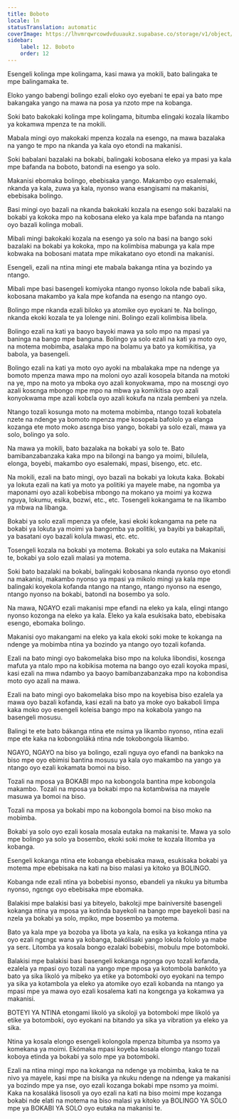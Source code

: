 ```yaml
---
title: Boboto
locale: ln
statusTranslation: automatic
coverImage: https://lhvmrqwrcowdvduuaukz.supabase.co/storage/v1/object/public/strapi-uploads/small_cover-educacion-fundamental.webp-2d51a7828a2b1309555be27f7e2a61a0.webp
sidebar:
    label: 12. Boboto
    order: 12
---
```

Esengeli kolinga mpe kolingama, kasi mawa ya mokili, bato balingaka te mpe balingamaka te.

Eloko yango babengi bolingo ezali eloko oyo eyebani te epai ya bato mpe bakangaka yango na mawa na posa ya nzoto mpe na kobanga.

Soki bato bakokaki kolinga mpe kolingama, bitumba elingaki kozala likambo ya kokamwa mpenza te na mokili.

Mabala mingi oyo makokaki mpenza kozala na esengo, na mawa bazalaka na yango te mpo na nkanda ya kala oyo etondi na makanisi.

Soki babalani bazalaki na bokabi, balingaki kobosana eleko ya mpasi ya kala mpe bafanda na boboto, batondi na esengo ya solo.

Makanisi ebomaka bolingo, ebebisaka yango. Makambo oyo esalemaki, nkanda ya kala, zuwa ya kala, nyonso wana esangisami na makanisi, ebebisaka bolingo.

Basi mingi oyo bazali na nkanda bakokaki kozala na esengo soki bazalaki na bokabi ya kokoka mpo na kobosana eleko ya kala mpe bafanda na ntango oyo bazali kolinga mobali.

Mibali mingi bakokaki kozala na esengo ya solo na basi na bango soki bazalaki na bokabi ya kokoka, mpo na kolimbisa mabunga ya kala mpe kobwaka na bobosani matata mpe mikakatano oyo etondi na makanisi.

Esengeli, ezali na ntina mingi ete mabala bakanga ntina ya bozindo ya ntango.

Mibali mpe basi basengeli komiyoka ntango nyonso lokola nde babali sika, kobosana makambo ya kala mpe kofanda na esengo na ntango oyo.

Bolingo mpe nkanda ezali biloko ya atomike oyo eyokani te. Na bolingo, nkanda ekoki kozala te ya lolenge nini. Bolingo ezali kolimbisa libela.

Bolingo ezali na kati ya baoyo bayoki mawa ya solo mpo na mpasi ya baninga na bango mpe banguna. Bolingo ya solo ezali na kati ya moto oyo, na motema mobimba, asalaka mpo na bolamu ya bato ya komikitisa, ya babola, ya basengeli.

Bolingo ezali na kati ya moto oyo ayoki na mbalakaka mpe na ndenge ya bomoto mpenza mawa mpo na moloni oyo azali kosopela bitanda na motoki na ye, mpo na moto ya mboka oyo azali konyokwama, mpo na mosɛngi oyo azali kosɛnga mbongo mpe mpo na mbwa ya komikitisa oyo azali konyokwama mpe azali kobɛla oyo azali kokufa na nzala pembeni ya nzela.

Ntango tozali kosunga moto na motema mobimba, ntango tozali kobatela nzete na ndenge ya bomoto mpenza mpe kosopela bafololo ya elanga kozanga ete moto moko asɛnga biso yango, bokabi ya solo ezali, mawa ya solo, bolingo ya solo.

Na mawa ya mokili, bato bazalaka na bokabi ya solo te. Bato bamibanzabanzaka kaka mpo na bilongi na bango ya moimi, bilulela, elonga, boyebi, makambo oyo esalemaki, mpasi, bisengo, etc. etc.

Na mokili, ezali na bato mingi, oyo bazali na bokabi ya lokuta kaka. Bokabi ya lokuta ezali na kati ya moto ya politiki ya mayele mabe, na ngomba ya maponami oyo azali kobebisa mbongo na mokano ya moimi ya kozwa nguya, lokumu, esika, bozwi, etc., etc. Tosengeli kokangama te na likambo ya mbwa na libanga.

Bokabi ya solo ezali mpenza ya ofele, kasi ekoki kokangama na pete na bokabi ya lokuta ya moimi ya bangomba ya politiki, ya bayibi ya bakapitali, ya basatani oyo bazali kolula mwasi, etc. etc.

Tosengeli kozala na bokabi ya motema. Bokabi ya solo eutaka na Makanisi te, bokabi ya solo ezali malasi ya motema.

Soki bato bazalaki na bokabi, balingaki kobosana nkanda nyonso oyo etondi na makanisi, makambo nyonso ya mpasi ya mikolo mingi ya kala mpe balingaki koyekola kofanda ntango na ntango, ntango nyonso na esengo, ntango nyonso na bokabi, batondi na bosembo ya solo.

Na mawa, NGAYO ezali makanisi mpe efandi na eleko ya kala, elingi ntango nyonso kozonga na eleko ya kala. Eleko ya kala esukisaka bato, ebebisaka esengo, ebomaka bolingo.

Makanisi oyo makangami na eleko ya kala ekoki soki moke te kokanga na ndenge ya mobimba ntina ya bozindo ya ntango oyo tozali kofanda.

Ezali na bato mingi oyo bakomelaka biso mpo na koluka libondisi, kosɛnga mafuta ya ntalo mpo na kobikisa motema na bango oyo ezali koyoka mpasi, kasi ezali na mwa ndambo ya baoyo bamibanzabanzaka mpo na kobɔndisa moto oyo azali na mawa.

Ezali na bato mingi oyo bakomelaka biso mpo na koyebisa biso ezalela ya mawa oyo bazali kofanda, kasi ezali na bato ya moke oyo bakaboli limpa kaka moko oyo esengeli koleisa bango mpo na kokabola yango na basengeli mosusu.

Balingi te ete bato bákanga ntina ete nsima ya likambo nyonso, ntina ezali mpe ete kaka na kobongoláká ntina nde tokobongola likambo.

NGAYO, NGAYO na biso ya bolingo, ezali nguya oyo efandi na bankɔkɔ na biso mpe oyo ebimisi bantina mosusu ya kala oyo makambo na yango ya ntango oyo ezali kokamata bomoi na biso.

Tozali na mposa ya BOKABI mpo na kobongola bantina mpe kobongola makambo. Tozali na mposa ya bokabi mpo na kotambwisa na mayele masuwa ya bomoi na biso.

Tozali na mposa ya bokabi mpo na kobongola bomoi na biso moko na mobimba.

Bokabi ya solo oyo ezali kosala mosala eutaka na makanisi te. Mawa ya solo mpe bolingo ya solo ya bosembo, ekoki soki moke te kozala litomba ya kobanga.

Esengeli kokanga ntina ete kobanga ebebisaka mawa, esukisaka bokabi ya motema mpe ebebisaka na kati na biso malasi ya kitoko ya BOLINGO.

Kobanga nde ezali ntina ya bobebisi nyonso, ebandeli ya nkuku ya bitumba nyonso, ngɛngɛ oyo ebebisaka mpe ebomaka.

Balakisi mpe balakisi basi ya biteyelo, bakolɛji mpe bainiversité basengeli kokanga ntina ya mposa ya kotinda bayekoli na bango mpe bayekoli basi na nzela ya bokabi ya solo, mpiko, mpe bosembo ya motema.

Bato ya kala mpe ya bozoba ya libota ya kala, na esika ya kokanga ntina ya oyo ezali ngɛngɛ wana ya kobanga, bakólisaki yango lokola fololo ya mabe ya serɛ. Litomba ya kosala bongo ezalaki bobebisi, mobulu mpe botomboki.

Balakisi mpe balakisi basi basengeli kokanga ngonga oyo tozali kofanda, ezalela ya mpasi oyo tozali na yango mpe mposa ya kotombola bankóto ya bato ya sika likoló ya mibeko ya etike ya botomboki oyo eyokani na tempo ya sika ya kotambola ya eleko ya atomike oyo ezali kobanda na ntango ya mpasi mpe ya mawa oyo ezali kosalema kati na kongɛnga ya kokamwa ya makanisi.

BOTEYI YA NTINA etongami likoló ya sikoloji ya botomboki mpe likoló ya etike ya botomboki, oyo eyokani na bitando ya sika ya vibration ya eleko ya sika.

Ntina ya kosala elongo esengeli kolongola mpenza bitumba ya nsɔmɔ ya komekana ya moimi. Ekómaka mpasi koyeba kosala elongo ntango tozali koboya etinda ya bokabi ya solo mpe ya botomboki.

Ezali na ntina mingi mpo na kokanga na ndenge ya mobimba, kaka te na nivo ya mayele, kasi mpe na bisika ya nkuku ndenge na ndenge ya makanisi ya bozindo mpe ya nse, oyo ezali kozanga bokabi mpe nsɔmɔ ya moimi. Kaka na kosaláká lisosoli ya oyo ezali na kati na biso moimi mpe kozanga bokabi nde elati na motema na biso malasi ya kitoko ya BOLINGO YA SOLO mpe ya BOKABI YA SOLO oyo eutaka na makanisi te.

